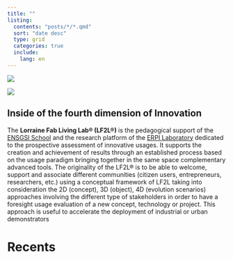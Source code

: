 ```yaml
---
title: ""
listing:
  contents: "posts/*/*.qmd"
  sort: "date desc"
  type: grid
  categories: true
  include:
    lang: en
---
```






:::{.column-body-outset}
![](assets/1-home/Logo-LF2L.jpg)
:::



::: {layout="[50,50]" layout-valign="center" .column-screen-inset}
![](assets/1-home/LF2L-concept.jpg)

## Inside of the fourth dimension of Innovation 
The **Lorraine Fab Living Lab® (LF2L®)** is the pedagogical support of the [ENSGSI School](https://ensgsi.univ-lorraine.fr/) and the research platform of the [ERPI Laboratory](https://erpi.univ-lorraine.fr/) dedicated to the prospective assessment of innovative usages. It supports the creation and achievement of results through an established process based on the usage paradigm  bringing together in the same space complementary advanced tools.  The originality of the LF2L® is to be able to welcome, support and associate different communities (citizen users, entrepreneurs, researchers, etc.) using a conceptual  framework of LF2L taking into consideration the 2D (concept), 3D (object), 4D (evolution scenarios) approaches involving the different type of stakeholders in order to have a foresight usage evaluation of a new concept, technology or project. This approach is useful to accelerate the deployment of industrial or urban demonstrators
:::


# Recents



